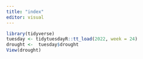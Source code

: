 ```yaml
---
title: "index"
editor: visual
---
```


```r
library(tidyverse)
tuesday <- tidytuesdayR::tt_load(2022, week = 24)
drought <-  tuesday$drought
View(drought)
```

